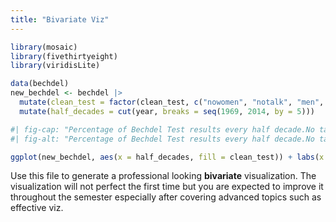 ```yaml
---
title: "Bivariate Viz"
---
```

```r
library(mosaic)
library(fivethirtyeight)
library(viridisLite)
```

```r
data(bechdel)
new_bechdel <- bechdel |>
  mutate(clean_test = factor(clean_test, c("nowomen", "notalk", "men", "dubious", "ok"))) |>
  mutate(half_decades = cut(year, breaks = seq(1969, 2014, by = 5)))
```

```r
#| fig-cap: "Percentage of Bechdel Test results every half decade.No talk between women is always the most prominent failing factor, but has decreased over time."
#| fig-alt: "Percentage of Bechdel Test results every half decade.No talk between women is always the most prominent failing factor, but has decreased over time."

ggplot(new_bechdel, aes(x = half_decades, fill = clean_test)) + labs(x = "Half Decades", y = "Percentage (%)", fill = "Legend", caption = ("Visualized by: Benjamin Weng\n Source: Five Thrity-Eight"), title = "The Bechdel Test results every half decade") + geom_bar(position = "fill", width = 0.75) + scale_fill_manual(values = viridis(5), labels = c("nowomen" = "No Women",  "notalk" = "No Talk Between Women",  "men" = "Only Talk About Men",  "dubious" = "Dubious Pass",  "ok" = "Passes Bechdel Test" )) + theme_minimal()
```
Use this file to generate a professional looking **bivariate** visualization.  The visualization will not perfect the first time but you are expected to improve it throughout the semester especially after covering advanced topics such as effective viz.
